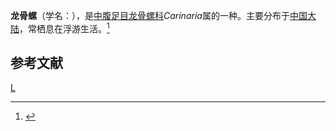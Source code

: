 {{Speciesbox
| taxon = Carinaria cristata
| binomial_authority = ([[Linnaeus|Linnaeus]])
}}
'''龙骨螺'''（学名：''{{lang|la|Carinaria cristata}}''），是[[中腹足目|中腹足目]][[龙骨螺科|龙骨螺科]]''Carinaria''属的一种。主要分布于[[中国大陆|中国大陆]]，常栖息在浮游生活。<ref>{{cite web|url=http://shell.sinica.edu.tw/chinese/shellbase_detail.php?science_no=5637|title=国际贝库：龙骨螺|publisher=台湾贝类资料库|accessdate=2009-08-11|archive-date=2016-03-04|archive-url=https://web.archive.org/web/20160304115943/http://shell.sinica.edu.tw/chinese/shellbase_detail.php?science_no=5637|dead-url=no}}</ref>

== 参考文献 ==
{{reflist}}

{{taxonbar}}
[[Category:龙骨螺科|L]]